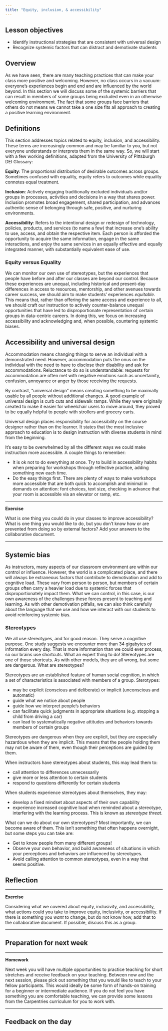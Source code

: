 ```yaml
---
title: "Equity, inclusion, & accessibility"
---
```


## Lesson objectives

+ Identify instructional strategies that are consistent with universal design
+ Recognize systemic factors that can distract and demotivate students

## Overview

As we have seen, there are many teaching practices that can make your class 
more positive and welcoming. However, no class occurs in a vacuum: everyone's 
experiences begin and end and are influenced by the world beyond. In this 
section we will discuss some of the systemic barriers that can result in 
members of some groups being excluded even in an otherwise welcoming 
environment. The fact that some groups face barriers that others do not means 
we cannot take a one size fits all approach to creating a positive learning 
environment.

## Definitions

This section addresses topics related to equity, inclusion, and accessibility. 
These terms are increasingly common and may be familiar to you, but not 
everyone understands or interprets them in the same way. So, we will start with 
a few working definitions, adapted from the University of Pittsburgh DEI 
Glossary:

**Equity**: The proportional distribution of desirable outcomes across groups. 
Sometimes confused with equality, equity refers to outcomes while equality 
connotes equal treatment.

**Inclusion**: Actively engaging traditionally excluded individuals and/or 
groups in processes, activities and decisions in a way that shares power. 
Inclusion promotes broad engagement, shared participation, and advances 
authentic sense of belonging through safe, positive, and nurturing 
environments.

**Accessibility**: Refers to the intentional design or redesign of technology, 
policies, products, and services (to name a few) that increase one's ability to 
use, access, and obtain the respective item. Each person is afforded the 
opportunity to acquire the same information, engage in the same interactions, 
and enjoy the same services in an equally effective and equally integrated 
manner, with substantially equivalent ease of use.

### Equity versus Equality

We can monitor our own use of stereotypes, but the experiences that people have 
before and after our classes are beyond our control. Because these experiences 
are unequal, including historical and present-day differences in access to 
resources, mentorship, and other avenues towards career success, we should aim 
to make students' experiences _equitable_. This means that, rather than 
offering the same access and experience to all, we should craft our instruction
to actively counter-balance unequal opportunities that have led to 
disproportionate representation of certain groups in data-centric careers. In 
doing this, we focus on increasing accessibility and acknowledging and, when 
possible, countering systemic biases.

## Accessibility and universal design

Accommodation means changing things to serve an individual with a demonstrated 
need. However, accommodation puts the onus on the individual with the need to 
have to disclose their disability and ask for accommodations. Reluctance to do 
so is understandable: requests for accommodation are often met with negative 
emotions such as uncertainity, confusion, annoyance or anger by those receiving 
the requests.

By contrast, "universal design" means creating something to be maximally usable 
by all people without additional changes. A good example of universal design is 
curb cuts and sidewalk ramps. While they were originally created to make it 
easier for wheelchair users to move around, they proved to be equally helpful 
to people with strollers and grocery carts.

Universal design places responsibility for accessibility on the course designer 
rather than on the learner. It states that the most inclusive approach to 
education is to design instruction with diverse students in mind from the 
beginning.

It’s easy to be overwhelmed by all the different ways we could make instruction 
more accessible. A couple things to remember:

+ It is ok not to do everything at once. Try to build in accessibility habits 
when preparing for workshops through reflective practice, adding something new 
each time.
+ Do the easy things first. There are plenty of ways to make workshops more 
accessible that are both quick to accomplish and minimal in demands on 
attention: font choices, text size, checking in advance that your room is 
accessible via an elevator or ramp, etc.

***

**Exercise**

What is one thing you could do in your classes to improve 
accessibility? What is one thing you would like to do, but you don't know how 
or are prevented from doing so by external factors? Add your answers to the 
collaborative document.

***

## Systemic bias

As instructors, many aspects of our classroom environment are within our 
control or influence. However, the world is a complicated place, and there will 
always be extraneous factors that contribute to demotivation and add to 
cognitive load. These vary from person to person, but members of certain groups 
often carry a heavier load due to systemic forces that disproportionately 
impact them. What we can control, in this case, is our own awareness of the 
challenges these forces present to teaching and learning. As with other 
demotivation pitfalls, we can also think carefully about the language that we 
use and how we interact with our students to avoid reinforcing systemic bias.

### Stereotypes

We all use stereotypes, and for good reason. They serve a cognitive purpose. 
One study suggests we encounter more than 34 gigabytes of information every 
day. That is more information than we could ever process, so our brains use 
shortcuts. What an expert thing to do! Stereotypes are one of those shortcuts. 
As with other models, they are all wrong, but some are dangerous. What are 
stereotypes?

Stereotypes are an established feature of human social cognition, in which a 
set of characteristics is associated with members of a group. Sterotypes:

+ may be explicit (conscious and deliberate) or implicit (unconscious and 
  automatic)
+ guide what we notice about people
+ guide how we interpret people’s behaviors
+ can facilitate quick judgments in appropriate situations (e.g. stopping a 
  child from driving a car)
+ can lead to systematically negative attitudes and behaviors towards members 
of certain groups

Stereotypes are dangerous when they are explicit, but they are especially 
hazardous when they are implicit. This means that the people holding them may 
not be aware of them, even though their perceptions are guided by them.

When instructors have stereotypes about students, this may lead them to:

+ call attention to differences unnecessarily
+ give more or less attention to certain students
+ respond to questions differently for certain students

When students experience stereotypes about themselves, they may:

+ develop a fixed mindset about aspects of their own capability
+ experience increased cognitive load when reminded about a stereotype, 
interfering with the learning process. This is known as _stereotype threat_.

What can we do about our own stereotypes? Most importantly, we can become aware 
of them. This isn't something that often happens overnight, but some steps you 
can take are:

+ Get to know people from many different groups!
+ Observe your own behavior, and build awareness of situations in which your 
perceptions and behaviors are influenced by stereotypes.
+ Avoid calling attention to common stereotypes, even in a way that seems 
positive.

## Reflection

***

**Exercise**

Considering what we covered about equity, inclusivity, and accessibility, what 
actions could you take to improve equity, inclusivity, or accessibility. If 
there is something you _want_ to change, but do not know how, add that to the 
collaborative document. If possible, discuss this as a group.

***

## Preparation for next week

***

**Homework**

Next week you will have multiple opportunities to practice 
teaching for short stretches and receive feedback on your teaching. Between now 
and the next session, please pick out something that you would like to teach to 
your fellow participants. This would ideally be some form of hands-on training 
for a beginner or intermediate audience. If you do not feel you have something 
you are comfortable teaching, we can provide some lessons from the Carpentries 
curriculum for you to work with.

***

## Feedback on the day
